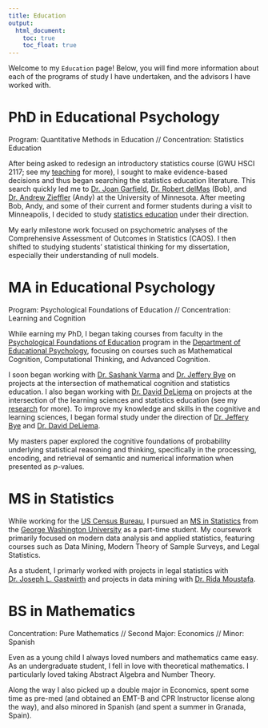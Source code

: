 ```yaml
---
title: Education
output: 
  html_document:
    toc: true
    toc_float: true
---
```


Welcome to my `Education` page! Below, you will find more information about each of the programs of study I have undertaken, and the advisors I have worked with.

# PhD in Educational Psychology 

Program: Quantitative Methods in Education // Concentration: Statistics Education

After being asked to redesign an introductory statistics course (GWU HSCI 2117; see my [teaching](/teaching.html/) for more), I sought to make evidence-based decisions and thus began searching the statistics education literature. This search quickly led me to [Dr. Joan Garfield](https://www.cehd.umn.edu/edpsych/people/jbg/), [Dr. Robert delMas](https://www.cehd.umn.edu/edpsych/people/delma001/) (Bob), and [Dr. Andrew Zieffler](https://www.cehd.umn.edu/edpsych/people/zief0002/) (Andy) at the University of Minnesota. After meeting Bob, Andy, and some of their current and former students during a visit to Minneapolis, I decided to study [statistics education](https://www.cehd.umn.edu/topics/statistics-education/) under their direction. 

My early milestone work focused on psychometric analyses of the Comprehensive Assessment of Outcomes in Statistics (CAOS). I then shifted to studying students' statistical thinking for my dissertation, especially their understanding of null models. 

<!-- add links to CAOS and Null Model project pages -->

# MA in Educational Psychology

Program: Psychological Foundations of Education // Concentration: Learning and Cognition

While earning my PhD, I began taking courses from faculty in the [Psychological Foundations of Education](https://www.cehd.umn.edu/edpsych/programs/foundations/) program in the [Department of Educational Psychology](https://www.cehd.umn.edu/edpsych/), focusing on courses such as Mathematical Cognition, Computational Thinking, and Advanced Cognition. 

I soon began working with [Dr. Sashank Varma](https://psychology.gatech.edu/sashank-varma) and [Dr. Jeffery Bye](https://www.cehd.umn.edu/people/jbye/) on projects at the intersection of mathematical cognition and statistics education. I also began working with [Dr. David DeLiema](https://www.cehd.umn.edu/edpsych/people/ddeliema/) on projects at the intersection of the learning sciences and statistics education (see my [research](https://raovnv.github.io/research.html) for more). To improve my knowledge and skills in the cognitive and learning sciences, I began formal study under the direction of [Dr. Jeffery Bye](https://www.cehd.umn.edu/people/jbye/) and [Dr. David DeLiema](https://www.cehd.umn.edu/edpsych/people/ddeliema/). 

My masters paper explored the cognitive foundations of probability underlying statistical reasoning and thinking, specifically in the processing, encoding, and retrieval of semantic and numerical information when presented as *p*-values. 

# MS in Statistics

While working for the [US Census Bureau](https://www.census.gov/), I pursued an [MS in Statistics](https://statistics.columbian.gwu.edu/ms-statistics) from the [George Washington University](https://www.gwu.edu/) as a part-time student. My coursework primarily focused on modern data analysis and applied statistics, featuring courses such as Data Mining, Modern Theory of Sample Surveys, and Legal Statistics. 

As a student, I primarly worked with projects in legal statistics with [Dr. Joseph L.  Gastwirth](https://home.gwu.edu/~jlgast/) and projects in data mining with [Dr. Rida Moustafa](https://www.linkedin.com/in/rida-moustafa-a663971a7/). 

# BS in Mathematics

Concentration: Pure Mathematics // Second Major: Economics // Minor: Spanish

Even as a young child I always loved numbers and mathematics came easy. As an undergraduate student, I fell in love with theoretical mathematics. I particularly loved taking Abstract Algebra and Number Theory. 

Along the way I also picked up a double major in Economics, spent some time as pre-med (and obtained an EMT-B and CPR Instructor license along the way), and also minored in Spanish (and spent a summer in Granada, Spain). 
